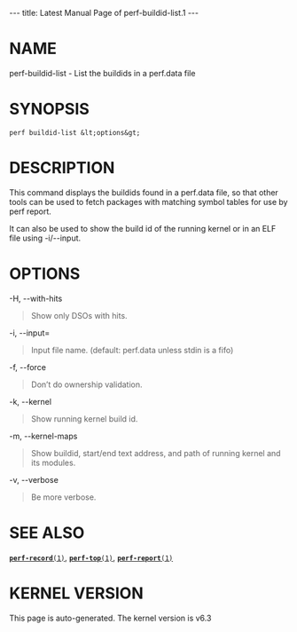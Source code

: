 ---
title: Latest Manual Page of perf-buildid-list.1
---


= NAME =

perf-buildid-list - List the buildids in a perf.data file

= SYNOPSIS =

<pre>perf buildid-list &lt;options&gt;</pre>
= DESCRIPTION =

This command displays the buildids found in a perf.data file, so that other tools can be used to fetch packages with matching symbol tables for use by perf report.

It can also be used to show the build id of the running kernel or in an ELF file using -i/--input.

= OPTIONS =

-H, --with-hits

<blockquote>Show only DSOs with hits.
</blockquote>
-i, --input=

<blockquote>Input file name. (default: perf.data unless stdin is a fifo)
</blockquote>
-f, --force

<blockquote>Don’t do ownership validation.
</blockquote>
-k, --kernel

<blockquote>Show running kernel build id.
</blockquote>
-m, --kernel-maps

<blockquote>Show buildid, start/end text address, and path of running kernel and its modules.
</blockquote>
-v, --verbose

<blockquote>Be more verbose.
</blockquote>
= SEE ALSO =

[[Latest Manual Page of perf-record.1|<tt>'''perf-record'''(1)</tt>]], [[Latest Manual Page of perf-top.1|<tt>'''perf-top'''(1)</tt>]], [[Latest Manual Page of perf-report.1|<tt>'''perf-report'''(1)</tt>]]


= KERNEL VERSION =

This page is auto-generated.  The kernel version is v6.3